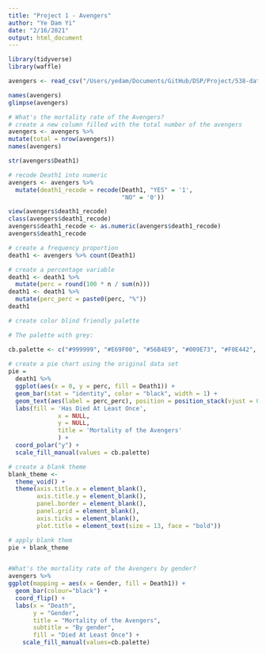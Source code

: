 ```yaml
---
title: "Project 1 - Avengers"
author: "Ye Dam Yi"
date: "2/16/2021"
output: html_document
---
```


```r
library(tidyverse)
library(waffle)
```

```r
avengers <- read_csv("/Users/yedam/Documents/GitHub/DSP/Project/538-data/avengers/avengers.csv")
```

```r
names(avengers)
glimpse(avengers)
```

```r


# What's the mortality rate of the Avengers?
# create a new column filled with the total number of the avengers
avengers <- avengers %>% 
mutate(total = nrow(avengers))
names(avengers)         

str(avengers$Death1)

# recode Death1 into numeric
avengers <- avengers %>% 
  mutate(death1_recode = recode(Death1, "YES" = '1',
                                "NO" = '0'))

view(avengers$death1_recode)
class(avengers$death1_recode)
avengers$death1_recode <- as.numeric(avengers$death1_recode)
avengers$death1_recode

```


```r
# create a frequency proportion
death1 <- avengers %>% count(Death1)

# create a percentage variable
death1 <- death1 %>% 
  mutate(perc = round(100 * n / sum(n)))
death1 <- death1 %>% 
  mutate(perc_perc = paste0(perc, "%"))
death1

# create color blind friendly palette

# The palette with grey:

cb.palette <- c("#999999", "#E69F00", "#56B4E9", "#009E73", "#F0E442", "#0072B2", "#D55E00", "#CC79A7")
                   
# create a pie chart using the original data set
pie = 
  death1 %>% 
  ggplot(aes(x = 0, y = perc, fill = Death1)) +
  geom_bar(stat = "identity", color = "black", width = 1) + 
  geom_text(aes(label = perc_perc), position = position_stack(vjust = 0.5)) +
  labs(fill = 'Has Died At Least Once', 
              x = NULL, 
              y = NULL, 
              title = 'Mortality of the Avengers'
              ) +
  coord_polar("y") +
  scale_fill_manual(values = cb.palette)

# create a blank theme
blank_theme <- 
  theme_void() + 
  theme(axis.title.x = element_blank(),
        axis.title.y = element_blank(),
        panel.border = element_blank(),
        panel.grid = element_blank(),
        axis.ticks = element_blank(),
        plot.title = element_text(size = 13, face = "bold"))

# apply blank them
pie + blank_theme



```



```r

#What's the mortality rate of the Avengers by gender?
avengers %>% 
ggplot(mapping = aes(x = Gender, fill = Death1)) +
  geom_bar(colour="black") +
  coord_flip() +
  labs(x = "Death",
       y = "Gender",
       title = "Mortality of the Avengers",
       subtitle = "By gender",
       fill = "Died At Least Once") + 
    scale_fill_manual(values=cb.palette)


```


